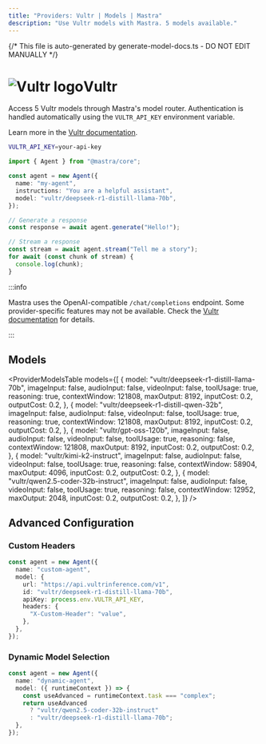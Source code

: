 ```yaml
---
title: "Providers: Vultr | Models | Mastra"
description: "Use Vultr models with Mastra. 5 models available."
---
```


{/* This file is auto-generated by generate-model-docs.ts - DO NOT EDIT MANUALLY */}


# <img src="https://models.dev/logos/vultr.svg" alt="Vultr logo" className="inline w-8 h-8 mr-2 align-middle dark:invert dark:brightness-0 dark:contrast-200" />Vultr

Access 5 Vultr models through Mastra's model router. Authentication is handled automatically using the `VULTR_API_KEY` environment variable.

Learn more in the [Vultr documentation](https://api.vultrinference.com/).

```bash
VULTR_API_KEY=your-api-key
```

```typescript
import { Agent } from "@mastra/core";

const agent = new Agent({
  name: "my-agent",
  instructions: "You are a helpful assistant",
  model: "vultr/deepseek-r1-distill-llama-70b",
});

// Generate a response
const response = await agent.generate("Hello!");

// Stream a response
const stream = await agent.stream("Tell me a story");
for await (const chunk of stream) {
  console.log(chunk);
}
```

:::info

Mastra uses the OpenAI-compatible `/chat/completions` endpoint. Some provider-specific features may not be available. Check the [Vultr documentation](https://api.vultrinference.com/) for details.

:::

## Models

<ProviderModelsTable
  models={[
    {
      model: "vultr/deepseek-r1-distill-llama-70b",
      imageInput: false,
      audioInput: false,
      videoInput: false,
      toolUsage: true,
      reasoning: true,
      contextWindow: 121808,
      maxOutput: 8192,
      inputCost: 0.2,
      outputCost: 0.2,
    },
    {
      model: "vultr/deepseek-r1-distill-qwen-32b",
      imageInput: false,
      audioInput: false,
      videoInput: false,
      toolUsage: true,
      reasoning: true,
      contextWindow: 121808,
      maxOutput: 8192,
      inputCost: 0.2,
      outputCost: 0.2,
    },
    {
      model: "vultr/gpt-oss-120b",
      imageInput: false,
      audioInput: false,
      videoInput: false,
      toolUsage: true,
      reasoning: false,
      contextWindow: 121808,
      maxOutput: 8192,
      inputCost: 0.2,
      outputCost: 0.2,
    },
    {
      model: "vultr/kimi-k2-instruct",
      imageInput: false,
      audioInput: false,
      videoInput: false,
      toolUsage: true,
      reasoning: false,
      contextWindow: 58904,
      maxOutput: 4096,
      inputCost: 0.2,
      outputCost: 0.2,
    },
    {
      model: "vultr/qwen2.5-coder-32b-instruct",
      imageInput: false,
      audioInput: false,
      videoInput: false,
      toolUsage: true,
      reasoning: false,
      contextWindow: 12952,
      maxOutput: 2048,
      inputCost: 0.2,
      outputCost: 0.2,
    },
  ]}
/>

## Advanced Configuration

### Custom Headers

```typescript
const agent = new Agent({
  name: "custom-agent",
  model: {
    url: "https://api.vultrinference.com/v1",
    id: "vultr/deepseek-r1-distill-llama-70b",
    apiKey: process.env.VULTR_API_KEY,
    headers: {
      "X-Custom-Header": "value",
    },
  },
});
```

### Dynamic Model Selection

```typescript
const agent = new Agent({
  name: "dynamic-agent",
  model: ({ runtimeContext }) => {
    const useAdvanced = runtimeContext.task === "complex";
    return useAdvanced
      ? "vultr/qwen2.5-coder-32b-instruct"
      : "vultr/deepseek-r1-distill-llama-70b";
  },
});
```
